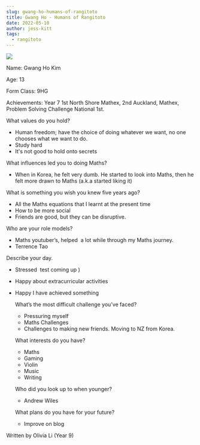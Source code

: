 ```yaml
---
slug: gwang-ho-humans-of-rangitoto
title: Gwang Ho - Humans of Rangitoto
date: 2022-05-10
author: jess-kitt
tags:
  - rangitoto
---
```

![](/images/gwanghokim.png)

Name: Gwang Ho Kim

Age: 13  

Form Class: 9HG

Achievements:  Year 7 1st North Shore Mathex, 2nd Auckland,  Mathex, Problem Solving Challenge National 1st. 

What values do you hold?

* Human freedom; have the choice of doing whatever we want, no one chooses what we want to do.  
* Study hard 
* It's not good to hold onto secrets

What influences led you to doing Maths?

* When in Korea, he felt very dumb. He started to look into Maths, then he felt more drawn to Maths (a.k.a started liking it)  

What is something you wish you knew five years ago?

* All the Maths equations that I learnt at the present time 
* How to be more social 
* Friends are good, but they can be disruptive.

Who are your role models?

* Maths youtuber’s, helped  a lot while through my Maths journey. 
* Terrence Tao 

Describe your day.

* Stressed  test coming up ) 
* Happy about extracurricular activities
* Happy I have achieved something

  What’s the most difficult challenge you’ve faced?

  * Pressuring myself 
  * Maths Challenges 
  * Challenges to making new friends. Moving to NZ from Korea.

  What interests do you have?

  * Maths 
  * Gaming 
  * Violin 
  * Music 
  * Writing 

  Who did you look up to when younger?

  * Andrew Wiles

  What plans do you have for your future?

  * Improve on blog 

Written by Olivia Li (Year 9)